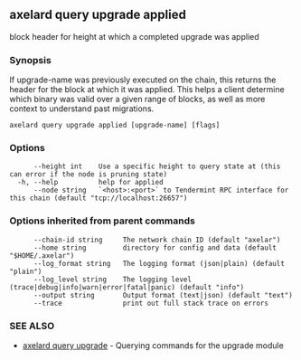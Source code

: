 ## axelard query upgrade applied

block header for height at which a completed upgrade was applied

### Synopsis

If upgrade-name was previously executed on the chain, this returns the header for the block at which it was applied.
This helps a client determine which binary was valid over a given range of blocks, as well as more context to understand past migrations.

```
axelard query upgrade applied [upgrade-name] [flags]
```

### Options

```
      --height int    Use a specific height to query state at (this can error if the node is pruning state)
  -h, --help          help for applied
      --node string   `<host>:<port>` to Tendermint RPC interface for this chain (default "tcp://localhost:26657")
```

### Options inherited from parent commands

```
      --chain-id string     The network chain ID (default "axelar")
      --home string         directory for config and data (default "$HOME/.axelar")
      --log_format string   The logging format (json|plain) (default "plain")
      --log_level string    The logging level (trace|debug|info|warn|error|fatal|panic) (default "info")
      --output string       Output format (text|json) (default "text")
      --trace               print out full stack trace on errors
```

### SEE ALSO

- [axelard query upgrade](/cli-docs/v0_31_3/axelard_query_upgrade) - Querying commands for the upgrade module
